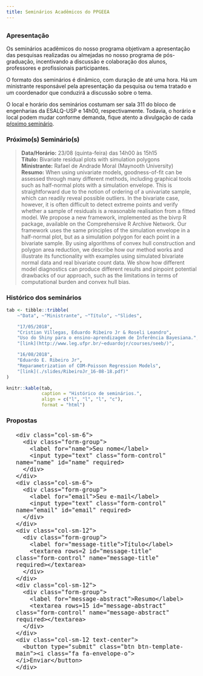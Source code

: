 ```yaml
---
title: Seminários Acadêmicos do PPGEEA
---
```


## ## {.tabset}

### Apresentação ###

Os seminários acadêmicos do nosso programa objetivam a apresentação das
pesquisas realizadas ou almejadas no nosso programa de pós-graduação,
incentivando a discussão e colaboração dos alunos, professores e
profissionais participantes.

O formato dos seminários é dinâmico, com duração de até uma hora. Há
um ministrante responsável pela apresentação da pesquisa ou tema tratado
e um coordenador que conduzirá a discussão sobre o tema.

O local e horário dos seminários costumam ser sala 311 do bloco de
engenharias da ESALQ-USP e 14h00, respectivamente. Todavia, o horário e
local podem mudar conforme demanda, fique atento a divulgação de cada
[pŕoximo seminário](#proximos-seminarios-1).

### Próximo(s) Seminário(s) ###

> **Data/Horário:** 23/08 (quinta-feira) das 14h00 às 15h15\
> **Título:** Bivariate residual plots with simulation polygons\
> **Ministrante:** Rafael de Andrade Moral (Maynooth University)\
> **Resumo:** <span class="resumo">
>  When using univariate models, goodness-of-fit can be assessed through
>  many different methods, including graphical tools such as half-normal
>  plots with a simulation envelope. This is straightforward due to the
>  notion of ordering of a univariate sample, which can readily reveal
>  possible outliers. In the bivariate case, however, it is often
>  difficult to detect extreme points and verify whether a sample of
>  residuals is a reasonable realisation from a fitted model. We propose
>  a new framework, implemented as the bivrp R package, available on the
>  Comprehensive R Archive Network. Our framework uses the same
>  principles of the simulation envelope in a half-normal plot, but as a
>  simulation polygon for each point in a bivariate sample. By using
>  algorithms of convex hull construction and polygon area reduction, we
>  describe how our method works and illustrate its functionality with
>  examples using simulated bivariate normal data and real bivariate
>  count data. We show how different model diagnostics can produce
>  different results and pinpoint potential drawbacks of our approach,
>  such as the limitations in terms of computational burden and convex
>  hull bias.
> </span>

### Histórico dos seminários ###

```r

tab <- tibble::tribble(
    ~"Data", ~"Ministrante", ~"Título", ~"Slides",

    "17/05/2018",
    "Cristian Villegas, Eduardo Ribeiro Jr & Roseli Leandro",
    "Uso do Shiny para o ensino-aprendizagem de Inferência Bayesiana.",
    "[link](http://www.leg.ufpr.br/~eduardojr/courses/seeb/)",

    "16/08/2018",
    "Eduardo E. Ribeiro Jr",
    "Reparametrization of COM-Poisson Regression Models",
    "[link](./slides/RibeiroJr_16-08-18.pdf)"
)

knitr::kable(tab,
             caption = "Histórico de seminários.",
             align = c("l", "l", "l", "c"),
             format = "html")

```

### Propostas ###

<!--html_preserve-->
<form class="contact-form" method="post" action="https://formspree.io/jreduardo@usp.br">
<div class="row" style="width: 90%; font-size: 18px; margin: auto; margin-top: 20px;">
    <div class="col-sm-6">
      <div class="form-group">
        <label for="name">Seu nome</label>
        <input type="text" class="form-control" name="name" id="name" required>
      </div>
    </div>
    <div class="col-sm-6">
      <div class="form-group">
        <label for="email">Seu e-mail</label>
        <input type="text" class="form-control" name="email" id="email" required>
      </div>
    </div>
    <div class="col-sm-12">
      <div class="form-group">
        <label for="message-title">Título</label>
        <textarea rows=2 id="message-title" class="form-control" name="message-title" required></textarea>
      </div>
    </div>
    <div class="col-sm-12">
      <div class="form-group">
        <label for="message-abstract">Resumo</label>
        <textarea rows=15 id="message-abstract" class="form-control" name="message-abstract" required></textarea>
      </div>
    </div>
    <div class="col-sm-12 text-center">
      <button type="submit" class="btn btn-template-main"><i class="fa fa-envelope-o"></i>Enviar</button>
    </div>
  </div>
</form>
<!--/html_preserve-->
